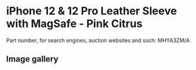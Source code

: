 
# iPhone 12 & 12 Pro Leather Sleeve with MagSafe - Pink Citrus

Part number, for search engines, auction websites and such: MHYA3ZM/A

## Image gallery

<div style={{ width: "768px" }}>
  <GalleryComponent
    images={[
      {
        original: "/everysource/MHYA3.png",
        thumbnail: "/everypreview/MHYA3.png",
      },
      {
        original: "/everysource/MHYA3_AV1.png",
        thumbnail: "/everypreview/MHYA3_AV1.png",
      },
      {
        original: "/everysource/MHYA3_AV2.png",
        thumbnail: "/everypreview/MHYA3_AV2.png",
      },
      {
        original: "/everysource/MHYA3_AV3.png",
        thumbnail: "/everypreview/MHYA3_AV3.png",
      }
    ]}
  />
</div>